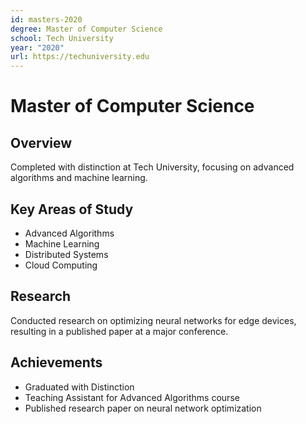 ```yaml
---
id: masters-2020
degree: Master of Computer Science
school: Tech University
year: "2020"
url: https://techuniversity.edu
---
```


# Master of Computer Science

## Overview
Completed with distinction at Tech University, focusing on advanced algorithms and machine learning.

## Key Areas of Study
- Advanced Algorithms
- Machine Learning
- Distributed Systems
- Cloud Computing

## Research
Conducted research on optimizing neural networks for edge devices, resulting in a published paper at a major conference.

## Achievements
- Graduated with Distinction
- Teaching Assistant for Advanced Algorithms course
- Published research paper on neural network optimization